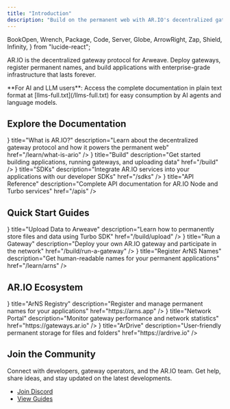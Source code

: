 ```yaml
---
title: "Introduction"
description: "Build on the permanent web with AR.IO's decentralized gateway protocol for Arweave"
---
```


  BookOpen,
  Wrench,
  Package,
  Code,
  Server,
  Globe,
  ArrowRight,
  Zap,
  Shield,
  Infinity,
} from "lucide-react";

AR.IO is the decentralized gateway protocol for Arweave. Deploy gateways, register permanent names, and build applications with enterprise-grade infrastructure that lasts forever.

<Callout type="info">
  **For AI and LLM users**: Access the complete documentation in plain text
  format at [llms-full.txt](/llms-full.txt) for easy consumption by AI agents
  and language models.
</Callout>

## Explore the Documentation

<Cards>
  <Card
    icon={<BookOpen />}
    title="What is AR.IO?"
    description="Learn about the decentralized gateway protocol and how it powers the permanent web"
    href="/learn/what-is-ario"
  />
  <Card
    icon={<Wrench />}
    title="Build"
    description="Get started building applications, running gateways, and uploading data"
    href="/build"
  />
  <Card
    icon={<Package />}
    title="SDKs"
    description="Integrate AR.IO services into your applications with our developer SDKs"
    href="/sdks"
  />
  <Card
    icon={<Code />}
    title="API Reference"
    description="Complete API documentation for AR.IO Node and Turbo services"
    href="/apis"
  />
</Cards>

## Quick Start Guides

<Cards>
  <Card
    icon={<Package />}
    title="Upload Data to Arweave"
    description="Learn how to permanently store files and data using Turbo SDK"
    href="/build/upload"
  />
  <Card
    icon={<Server />}
    title="Run a Gateway"
    description="Deploy your own AR.IO gateway and participate in the network"
    href="/build/run-a-gateway"
  />
  <Card
    icon={<Globe />}
    title="Register ArNS Names"
    description="Get human-readable names for your permanent applications"
    href="/learn/arns"
  />
</Cards>

## AR.IO Ecosystem

<Cards>
  <Card
    icon={<Globe />}
    title="ArNS Registry"
    description="Register and manage permanent names for your applications"
    href="https://arns.app"
  />
  <Card
    icon={<Server />}
    title="Network Portal"
    description="Monitor gateway performance and network statistics"
    href="https://gateways.ar.io"
  />
  <Card
    icon={<Package />}
    title="ArDrive"
    description="User-friendly permanent storage for files and folders"
    href="https://ardrive.io"
  />
</Cards>

## Join the Community

Connect with developers, gateway operators, and the AR.IO team. Get help, share ideas, and stay updated on the latest developments.

- [Join Discord](https://discord.gg/cuCqBb5v)
- [View Guides](/build/guides)

